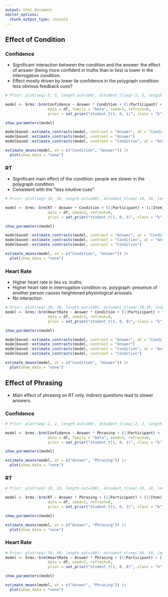 ```yaml
---
output: html_document
editor_options: 
  chunk_output_type: console
---
```





## Effect of Condition {.tabset}

### Confidence

- Significant interaction between the condition and the answer: the effect of answer (being more confident in truths than in lies) is lower in the interrogation condition.
- Effect mostly driven by lower lie confidence in the polygraph condition: less obvious feedback cues?

```r
# Prior: plot(seq(-5, 5, length.out=100), dstudent_t(seq(-5, 5, length.out=100), 1, 0, 1), "l")

model <- brms::brm(Confidence ~ Answer * Condition + (1|Participant) + (1|Item), 
                   data = df, family = "beta", seed=3, refresh=0,
                   prior = set_prior("student_t(1, 0, 1)", class = "b"))

show_parameters(model)
```

```r
modelbased::estimate_contrasts(model, contrast = "Answer", at = "Condition")
modelbased::estimate_contrasts(model, contrast = "Answer")
modelbased::estimate_contrasts(model, contrast = "Condition", at = "Answer")
```

```r
estimate_means(model, at = c("Condition", "Answer")) |> 
  plot(show_data = "none") 
```

### RT

- Significant main effect of the condition: people are slower in the polygraph condition.
- Consistent with the "less intuitive cues".

```r
# Prior: plot(seq(-10, 10, length.out=100), dstudent_t(seq(-10, 10, length.out=100), 1, 0, 3), "l")

model <- brms::brm(RT ~ Answer * Condition + (1|Participant) + (1|Item),
                   data = df, seed=3, refresh=0,
                   prior = set_prior("student_t(1, 0, 3)", class = "b"))

show_parameters(model)
```

```r
modelbased::estimate_contrasts(model, contrast = "Answer", at = "Condition")
modelbased::estimate_contrasts(model, contrast = "Condition", at = "Answer")
modelbased::estimate_contrasts(model, contrast = "Condition")
```

```r
estimate_means(model, at = c("Condition", "Answer")) |> 
  plot(show_data = "none") 
```

### Heart Rate

- Higher heart rate in lies vs. truths.
- Higher heart rate in interrogation condition vs. polygraph: presence of another person causes heightened physiological arousals.
- No interaction.

```r
# Prior: plot(seq(-30, 30, length.out=100), dstudent_t(seq(-30,30, length.out=100), 1, 0, 8), "l")
model <- brms::brm(HeartRate ~ Answer * Condition + (1|Participant) + (1|Item),
                   data = df, seed=3, refresh=0,
                   prior = set_prior("student_t(1, 0, 8)", class = "b"))

show_parameters(model)
```

```r
modelbased::estimate_contrasts(model, contrast = "Answer", at = "Condition")
modelbased::estimate_contrasts(model, contrast = "Answer")
modelbased::estimate_contrasts(model, contrast = "Condition", at = "Answer")
modelbased::estimate_contrasts(model, contrast = "Condition")
```

```r
estimate_means(model, at = c("Condition", "Answer")) |> 
  plot(show_data = "none") 
```



## Effect of Phrasing {.tabset}

- Main effect of phrasing on RT only. Indirect questions lead to slower answers.

### Confidence

```r
# Prior: plot(seq(-2, 2, length.out=100), dstudent_t(seq(-2, 2, length.out=100), 1, 0, 1), "l")

model <- brms::brm(Confidence ~ Answer * Phrasing + (1|Participant) + (1|Item), 
                   data = df, family = "beta", seed=3, refresh=0,
                   prior = set_prior("student_t(1, 0, 1)", class = "b"))

show_parameters(model)
```

```r
estimate_means(model, at = c("Answer", "Phrasing")) |> 
  plot(show_data = "none") 
```

### RT

```r
# Prior: plot(seq(-10, 10, length.out=100), dstudent_t(seq(-10, 10, length.out=100), 1, 0, 3), "l")

model <- brms::brm(RT ~ Answer * Phrasing + (1|Participant) + (1|Item),
                   data = df, seed=3, refresh=0,
                   prior = set_prior("student_t(1, 0, 3)", class = "b"))

show_parameters(model)
```

```r
estimate_means(model, at = c("Answer", "Phrasing")) |> 
  plot(show_data = "none") 
```



### Heart Rate

```r
# Prior: plot(seq(-50, 50, length.out=100), dstudent_t(seq(-50, 50, length.out=100), 1, 0, 8), "l")
model <- brms::brm(HeartRate ~ Answer * Phrasing + (1|Participant) + (1|Item),
                   data = df, seed=3, refresh=0,
                   prior = set_prior("student_t(1, 0, 8)", class = "b"))

show_parameters(model)
```

```r
estimate_means(model, at = c("Answer", "Phrasing")) |> 
  plot(show_data = "none") 
```

